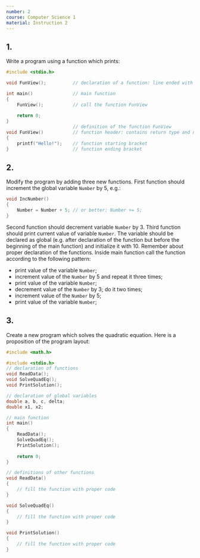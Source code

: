 ```yaml
---
number: 2
course: Computer Science 1
material: Instruction 2
---
```


## 1.
Write a program using a function which prints:
```c++
#include <stdio.h>

void FunView();          // declaration of a function: line ended with semicolon!

int main()               // main function
{
    FunView();           // call the function FunView
    
    return 0;
}
                         // definition of the function FunView
void FunView()           // function header: contains return type and name
{
    printf("Hello!");    // function starting bracket
}                        // function ending bracket
```

## 2.
Modify the program by adding three new functions.
First function should increment the global variable `Number` by $5$, e.g.:
```c++
void IncNumber()
{
    Number = Number + 5; // or better: Number += 5;
}
```
Second function should decrement variable `Number` by 3.
Third function should print current value of variable `Number`.
The variable should be declared as global (e.g. after declaration of the function but before the beginning of the main function) and initialize it with $10$.
Remember about proper declaration of the functions.
Inside main function call the function according to the following pattern:

- print value of the variable `Number`;
- increment value of the `Number` by 5 and repeat it three times;
- print value of the variable `Number`;
- decrement value of the `Number` by 3; do it two times;
- increment value of the `Number` by 5;
- print value of the variable `Number`;

## 3.
Create a new program which solves the quadratic equation.
Here is a proposition of the program layout:
```c++
#include <math.h>

#include <stdio.h>
// declaration of functions
void ReadData();
void SolveQuadEq();
void PrintSolution();

// declaration of global variables
double a, b, c, delta;
double x1, x2;

// main function
int main()
{
    ReadData();
    SolveQuadEq();
    PrintSolution();
  
    return 0;
}

// definitions of other functions
void ReadData()
{
    // fill the function with proper code
}

void SolveQuadEq()
{
    // fill the function with proper code
}

void PrintSolution()
{
    // fill the function with proper code
}
```

